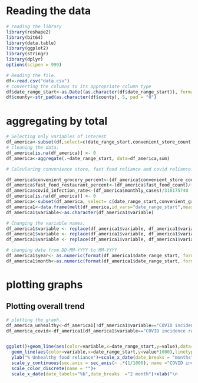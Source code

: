
# Reading the data

```r
# reading the library 
library(reshape2)
library(bit64)
library(data.table)
library(ggplot2)
library(stringr)
library(dplyr)
options(scipen = 999)

# Reading the file. 
df<-read.csv("data.csv")
# converting the columns to its appropriate column type
df$date_range_start<-as.Date((as.character(df$date_range_start)), format='%Y-%m-%d')
df$county<-str_pad(as.character(df$county), 5, pad = "0")
```


# aggregating by total

```r

# Selecting only variables of interest
df_america<-subset(df,select=c(date_range_start,convenient_store_count,grocery_count,fast_food_count,full_service_count,monthly_cases))
# cleaning the data. 
df_america[is.na(df_america)] <- 0
df_america<-aggregate(.~date_range_start, data=df_america,sum)

# Calcularing convenience store, fast food reliance and covid reliance. 

df_america$convenient_grocery_percent<-(df_america$convenient_store_count)/((df_america$grocery_count)+(df_america$convenient_store_count))*100
df_america$fast_food_restaurant_percent<-(df_america$fast_food_count)/((df_america$full_service_count)+(df_america$fast_food_count))*100
df_america$covid_infection_rate<-(df_america$monthly_cases)/318175740
df_america[is.na(df_america)] <- 0
df_america<-subset(df_america, select= c(date_range_start,convenient_grocery_percent,fast_food_restaurant_percent,covid_infection_rate))
df_america1<-data.frame(melt(df_america,id_vars="date_range_start",measure.vars = c("convenient_grocery_percent","fast_food_restaurant_percent","covid_infection_rate")))
df_america1$variable<-as.character(df_america1$variable)

# Changing the variable names. 
df_america1$variable <- replace(df_america1$variable, df_america1$variable == "convenient_grocery_percent", "Convenience store reliance (%)")
df_america1$variable <- replace(df_america1$variable, df_america1$variable == "fast_food_restaurant_percent", "Fast food reliance (%)")
df_america1$variable <- replace(df_america1$variable, df_america1$variable == "covid_infection_rate",  "COVID incidence rates")

# changing date from DD-MM-YYYY to MM-YYYY
df_america1$year<- as.numeric(format(df_america1$date_range_start, format = "%Y"))
df_america1$month<-as.numeric(format(df_america1$date_range_start, format = "%m"))
```




# plotting graphs

## Plotting overall trend 
```r


# plotting the graph. 
df_america_unhealthy<-df_america1[!df_america1$variable=="COVID incidence rates",]
df_america_covid<-df_america1[df_america1$variable=="COVID incidence rates",]


ggplot()+geom_line(aes(color=variable,x=date_range_start,y=value),data=df_america_unhealthy)+
  geom_line(aes(color=variable,x=date_range_start,y=value*1000),linetype = "dashed",data=df_america_covid)+
  ylab("% Unhealthy food reliance")+scale_x_date(date_breaks = "months", date_labels = "%Y-%m")+
  scale_y_continuous(sec.axis = sec_axis(~ .*(1/1000), name ="COVID incidence rate"))+
  scale_color_discrete(name = "")+
  scale_x_date(date_labels="%b",date_breaks  ="2 month")+xlab("\n          2019                                   2020                                   2021                        2022\nDate")+ theme_bw()+ theme(axis.text.x = element_text(angle = 90, vjust = 0.5, hjust=1),legend.position = c(0.2, 0.25), legend.background = element_rect(fill = "white"))+scale_color_discrete(limits = c("Convenience store reliance (%)", "Fast food reliance (%)", "COVID incidence rates"),name = "")
```
